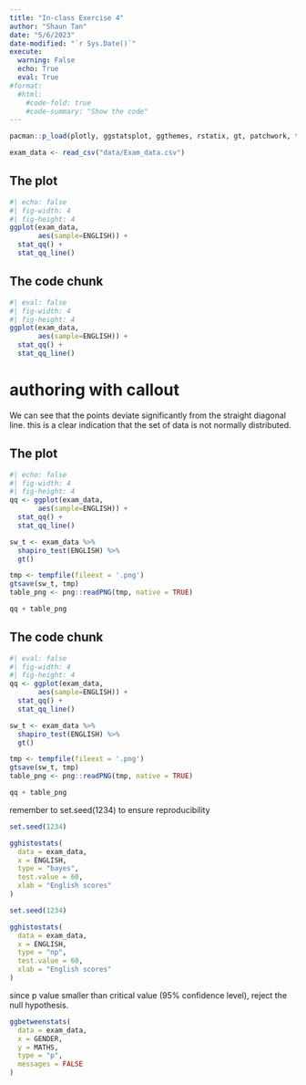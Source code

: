 ```yaml
---
title: "In-class Exercise 4"
author: "Shaun Tan"
date: "5/6/2023"
date-modified: "`r Sys.Date()`"
execute:
  warning: False
  echo: True
  eval: True
#format:
  #html:
    #code-fold: true
    #code-summary: "Show the code"
---
```


```r
pacman::p_load(plotly, ggstatsplot, ggthemes, rstatix, gt, patchwork, tidyverse, png, webshot2)
```

```r
exam_data <- read_csv("data/Exam_data.csv")
```

::: panel-tabset

## The plot

```r
#| echo: false
#| fig-width: 4
#| fig-height: 4
ggplot(exam_data, 
       aes(sample=ENGLISH)) +
  stat_qq() +
  stat_qq_line()
```

## The code chunk

```r
#| eval: false
#| fig-width: 4
#| fig-height: 4
ggplot(exam_data, 
       aes(sample=ENGLISH)) +
  stat_qq() +
  stat_qq_line()
```
:::

# authoring with callout

::: {.callout-note}
We can see that the points deviate significantly from the straight diagonal line. this is a clear indication that the set of data is not normally distributed. 

:::

::: panel-tabset

## The plot

```r
#| echo: false
#| fig-width: 4
#| fig-height: 4
qq <- ggplot(exam_data, 
       aes(sample=ENGLISH)) +
  stat_qq() +
  stat_qq_line()

sw_t <- exam_data %>%
  shapiro_test(ENGLISH) %>%
  gt()

tmp <- tempfile(fileext = '.png')
gtsave(sw_t, tmp)
table_png <- png::readPNG(tmp, native = TRUE)

qq + table_png    
```

## The code chunk

```r
#| eval: false
#| fig-width: 4
#| fig-height: 4
qq <- ggplot(exam_data, 
       aes(sample=ENGLISH)) +
  stat_qq() +
  stat_qq_line()

sw_t <- exam_data %>%
  shapiro_test(ENGLISH) %>%
  gt()

tmp <- tempfile(fileext = '.png')
gtsave(sw_t, tmp)
table_png <- png::readPNG(tmp, native = TRUE)

qq + table_png    
```

:::

remember to set.seed(1234) to ensure reproducibility
```r
set.seed(1234)

gghistostats(
  data = exam_data,
  x = ENGLISH,
  type = "bayes",
  test.value = 60,
  xlab = "English scores"
)
```

```r
set.seed(1234)

gghistostats(
  data = exam_data,
  x = ENGLISH,
  type = "np",
  test.value = 60,
  xlab = "English scores"
)
```

since p value smaller than critical value (95% confidence level), reject the null hypothesis. 

```r
ggbetweenstats(
  data = exam_data,
  x = GENDER, 
  y = MATHS,
  type = "p",
  messages = FALSE
)
```

